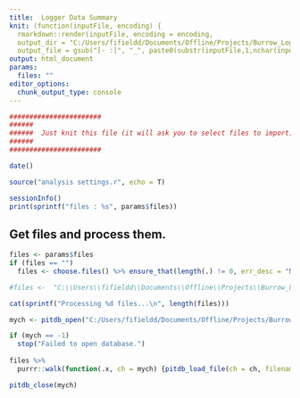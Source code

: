---
title:  Logger Data Summary
knit: (function(inputFile, encoding) {
  rmarkdown::render(inputFile, encoding = encoding,
  output_dir = "C:/Users/fifieldd/Documents/Offline/Projects/Burrow_Logger/Data/2018/Import records",
  output_file = gsub("[- :]", "_", paste0(substr(inputFile,1,nchar(inputFile)-4), "_", Sys.time(), '.html'))) })
output: html_document
params:
  files: ""
editor_options: 
  chunk_output_type: console
---

```{r generic-header}
#######################
###### 
######  Just knit this file (it will ask you to select files to import)
######
#######################

date()
```



```{r set options}
source("analysis settings.r", echo = T)

sessionInfo()
print(sprintf("files : %s", params$files))
```


## Get files and process them.
```{r process_files, eval = T}
files <- params$files
if (files == "")
  files <- choose.files() %>% ensure_that(length(.) != 0, err_desc = "No files to process.")

#files <-  "C:\\Users\\fifieldd\\Documents\\Offline\\Projects\\Burrow_Logger\\Data\\2018\\Downloads\\gipi1_report_2018_07_09_12_40_07.txt"

cat(sprintf("Processing %d files...\n", length(files)))

mych <- pitdb_open("C:/Users/fifieldd/Documents/Offline/Projects/Burrow_Logger/Data/Burrow logger master0.1.accdb")

if (mych == -1)
  stop("Failed to open database.")
  
files %>%
  purrr::walk(function(.x, ch = mych) {pitdb_load_file(ch = ch, filename = .x, parse_summary = TRUE, ignore_insert_errors = TRUE)})

pitdb_close(mych)
```


